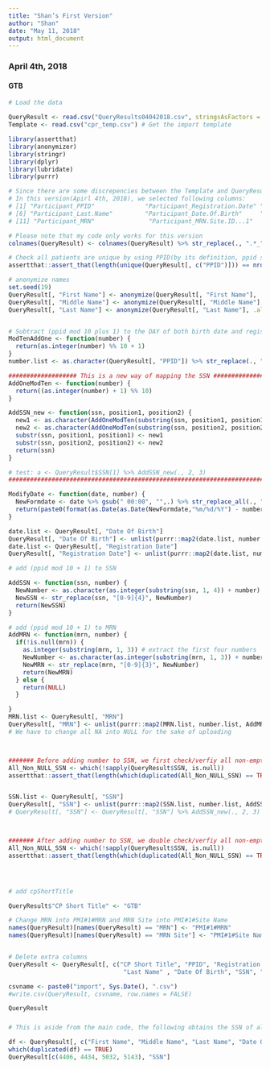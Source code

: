 ```yaml
---
title: "Shan’s First Version"
author: "Shan"
date: "May 11, 2018"
output: html_document
---
```


### April 4th, 2018


#### GTB 
```r
# Load the data 

QueryResult <- read.csv("QueryResults04042018.csv", stringsAsFactors = FALSE) # Query from openspecimen GTB, ALWAYS to put a date in the .csv file
Template <- read.csv("cpr_temp.csv") # Get the import template

library(assertthat)
library(anonymizer)
library(stringr)
library(dplyr)
library(lubridate)
library(purrr)

# Since there are some discrepencies between the Template and QueryResult, we have to change colnames of QueryResult so that it's the same as import template
# In this version(Apirl 4th, 2018), we selected following columns:
# [1] "Participant_PPID"              "Participant_Registration.Date" "Participant_Participant.ID"    "Participant_First.Name"        "Participant_Middle.Name"      
# [6] "Participant_Last.Name"         "Participant_Date.Of.Birth"     "Participant_SSN"               "Participant_MRN.Site.ID"       "Participant_MRN.Site"         
# [11] "Participant_MRN"               "Participant_MRN.Site.ID...1"   "Participant_MRN.Site...1"      "Participant_MRN...1" 

# Please note that my code only works for this version
colnames(QueryResult) <- colnames(QueryResult) %>% str_replace(., ".*_", "") %>% str_replace(., "\\.", " ") %>% str_replace(., "\\.", " ") 

# Check all patients are unique by using PPID(by its definition, ppid should be unique) 
assertthat::assert_that(length(unique(QueryResult[, c("PPID")])) == nrow(QueryResult))

# anonymize names 
set.seed(19)
QueryResult[, "First Name"] <- anonymize(QueryResult[, "First Name"], .algo = "murm")
QueryResult[, "Middle Name"] <- anonymize(QueryResult[, "Middle Name"], .algo = "murm")
QueryResult[, "Last Name"] <- anonymize(QueryResult[, "Last Name"], .algo = "murm")


# Subtract (ppid mod 10 plus 1) to the DAY of both birth date and registration date 
ModTenAddOne <- function(number) {
  return(as.integer(number) %% 10 + 1)
}
number.list <- as.character(QueryResult[, "PPID"]) %>% str_replace(., ".*_", "") %>% ModTenAddOne() 

################### This is a new way of mapping the SSN ################
AddOneModTen <- function(number) {
  return((as.integer(number) + 1) %% 10)
}

AddSSN_new <- function(ssn, position1, position2) {
  new1 <- as.character(AddOneModTen(substring(ssn, position1, position1))) 
  new2 <- as.character(AddOneModTen(substring(ssn, position2, position2)))
  substr(ssn, position1, position1) <- new1 
  substr(ssn, position2, position2) <- new2
  return(ssn)
}

# test: a <- QueryResult$SSN[1] %>% AddSSN_new(., 2, 3)
#########################################################################

ModifyDate <- function(date, number) {
  NewFormdate <- date %>% gsub(" 00:00", "",.) %>% str_replace_all(., "-", "/")
  return(paste0(format(as.Date(as.Date(NewFormdate,"%m/%d/%Y") - number), "%m-%d-%Y"), " 00:00"))
}

date.list <- QueryResult[, "Date Of Birth"]
QueryResult[, "Date Of Birth"] <- unlist(purrr::map2(date.list, number.list, ModifyDate))
date.list <- QueryResult[, "Registration Date"]
QueryResult[, "Registration Date"] <- unlist(purrr::map2(date.list, number.list, ModifyDate))

# add (ppid mod 10 + 1) to SSN

AddSSN <- function(ssn, number) {
  NewNumber <- as.character(as.integer(substring(ssn, 1, 4)) + number)
  NewSSN <- str_replace(ssn, "[0-9]{4}", NewNumber)
  return(NewSSN)
}

# add (ppid mod 10 + 1) to MRN
AddMRN <- function(mrn, number) {
  if(!is.null(mrn)) {
    as.integer(substring(mrn, 1, 3)) # extract the first four numbers
    NewNumber <- as.character(as.integer(substring(mrn, 1, 3)) + number)
    NewMRN <- str_replace(mrn, "[0-9]{3}", NewNumber)
    return(NewMRN)
  } else {
    return(NULL)
  }

}
MRN.list <- QueryResult[, "MRN"]
QueryResult[, "MRN"] <- unlist(purrr::map2(MRN.list, number.list, AddMRN)) 
# We have to change all NA into NULL for the sake of uploading 



####### Before adding number to SSN, we first check/verfiy all non-empty SSN's are unique #######
All_Non_NULL_SSN <- which(!sapply(QueryResult$SSN, is.null))
assertthat::assert_that(length(which(duplicated(All_Non_NULL_SSN) == TRUE)) == 0)


SSN.list <- QueryResult[, "SSN"]
QueryResult[, "SSN"] <- unlist(purrr::map2(SSN.list, number.list, AddSSN)) # first way
# QueryResult[, "SSN"] <- QueryResult[, "SSN"] %>% AddSSN_new(., 2, 3) # second way 



####### After adding number to SSN, we double check/verfiy all non-empty SSN's are unique #######
All_Non_NULL_SSN <- which(!sapply(QueryResult$SSN, is.null))
assertthat::assert_that(length(which(duplicated(All_Non_NULL_SSN) == TRUE)) == 0)




# add cpShortTitle

QueryResult$"CP Short Title" <- "GTB"

# Change MRN into PMI#1#MRN and MRN Site into PMI#1#Site Name
names(QueryResult)[names(QueryResult) == "MRN"] <- "PMI#1#MRN"
names(QueryResult)[names(QueryResult) == "MRN Site"] <- "PMI#1#Site Name"


# Delete extra columns 
QueryResult <- QueryResult[, c("CP Short Title", "PPID", "Registration Date", "Participant ID", "First Name", "Middle Name",
                                "Last Name" , "Date Of Birth", "SSN", "PMI#1#Site Name", "PMI#1#MRN")]

csvname <- paste0("import", Sys.Date(), ".csv")
#write.csv(QueryResult, csvname, row.names = FALSE)

QueryResult
```





### 
```r
# This is aside from the main code, the following obtains the SSN of all patients who have the same Last Name + First Name as well as Birthday

df <- QueryResult[, c("First Name", "Middle Name", "Last Name", "Date Of Birth")]
which(duplicated(df) == TRUE)
QueryResult[c(4406, 4434, 5032, 5143), "SSN"] 
```



